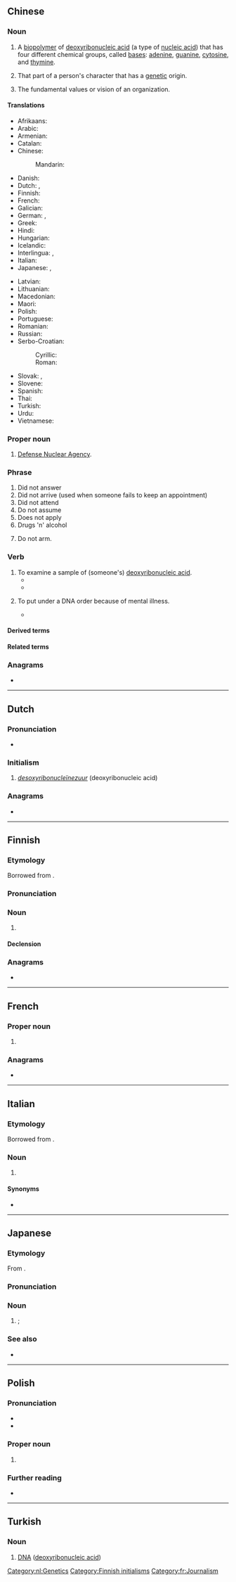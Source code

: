 {{also|dna}}
==Chinese==
{{wikipedia}}

===Noun===
{{en-noun|~}}

# {{lb|en|biochemistry}} A [[biopolymer]] of [[deoxyribonucleic acid]] (a type of [[nucleic acid]]) that has four different chemical groups, called [[bases]]: [[adenine]], [[guanine]], [[cytosine]], and [[thymine]].
# {{lb|en|informal}} That part of a person's character that has a [[genetic]] origin.
# {{lb|en|figurative}} The fundamental values or vision of an organization.

====Translations====
{{trans-top|abbreviation of deoxyribonucleic acid (see [[deoxyribonucleic acid]] for full forms)}}
* Afrikaans: {{t|af|DNS}}
* Arabic: {{t|ar|دِنَا|f}}
* Armenian: {{t+|hy|ԴՆԹ}}
* Catalan: {{t+|ca|ADN}}
* Chinese:
*: Mandarin: {{t+|cmn|DNA|sc=Hani}}
* Danish: {{t+|da|dna}}
* Dutch: {{t+|nl|DNA}}, {{t|nl|DNZ}}
* Finnish: {{t+|fi|DNA}}
* French: {{t+|fr|ADN|m}}
* Galician: {{t|gl|ADN|m}}
* German: {{t+|de|DNS|f}}, {{t+|de|DNA|f}}
* Greek: {{t+|el|DNA|n}}
* Hindi: {{t|hi|डीएनए|sc=Deva}}
* Hungarian: {{t+|hu|DNS}}
* Icelandic: {{t|is|DNA|n}} {{t+|is|DKS|n}}
* Interlingua: {{t|ia|ADN}}, {{t|ia|DNA}}
* Italian: {{t+|it|DNA|m}}
* Japanese: {{t|ja|ＤＮＡ|tr=dī-enu-ē|sc=Jpan}}, {{t|ja|ディー・エヌ・エー|tr=dī-enu-ē|sc=Jpan}}
{{trans-mid}}
* Latvian: {{t|lv|DNS}}
* Lithuanian: {{t|lt|DNR}}
* Macedonian: {{t+|mk|ДНК|f}}
* Maori: {{t|mi|pītau ira}}
* Polish: {{t+|pl|DNA}}
* Portuguese: {{t+|pt|ADN|m}}
* Romanian: {{t|ro|ADN|m}}
* Russian: {{t+|ru|ДНК|f}}
* Serbo-Croatian:
*: Cyrillic: {{t|sh|ДНК|f|sc=Cyrl}}
*: Roman: {{t|sh|DNK|f}}
* Slovak: {{t|sk|DNK|f}}, {{t+|sk|DNA|n}}
* Slovene: {{t+|sl|DNK}}
* Spanish: {{t+|es|ADN|m}}
* Thai: {{t|th|ดีเอ็นเอ}}
* Turkish: {{t+|tr|DNA}}
* Urdu: {{t|ur|ڈی این اے|tr=ḍī-en-e|sc=ur-Arab}}
* Vietnamese: {{t+|vi|DNA}}
{{trans-bottom}}

===Proper noun===
{{en-proper noun}}

# [[w:Defense Nuclear Agency|Defense Nuclear Agency]].

===Phrase===
{{head|en|phrase}}

# Did not answer
# Did not arrive (used when someone fails to keep an appointment)
# Did not attend
# Do not assume
# Does not apply
# Drugs 'n' alcohol
# {{lb|en|US|military}} Do not arm.

===Verb===
{{en-verb}}

# To examine a sample of (someone's) [[deoxyribonucleic acid]].
#* {{quote-book|en |year=2004|title=Death in December: The Story of Sophie Toscan Du Plantier |author=Michael Sheridan |page=194|ISBN=|passage=The barrister went on to say that his client remains persecuted and victimised. He has been '''DNAed'''; his hair, his blood and his clothes."}}
#* {{quote-book|en |year=2008|title=High Life |author=Matthew Stokoe, ‎Dennis Cooper |page=261|ISBN=|passage=The only way we're gonna know is if we '''DNA''' him against the spunk in Karen.}}
# {{lb|en|US|military}} To put under a DNA order because of mental illness.
#* {{quote-book|en |year=2018|title=To Obama, With love, joy, hate and despair|author=Jeanne Marie Laskas|page=239|ISBN=9781408894514|passage=She had her weapons back. She wasn't '''DNA'd''' anymore.}}

====Derived terms====
{{der4|en
|chloroplast DNA
|cpDNA
|DNA test
|dsDNA
|familial DNA
|gDNA
|junk DNA
|mitochondrial DNA
|mtDNA
|nDNA
|rDNA
|ssDNA}}

====Related terms====
{{rel3|en
|GNA
|PNA
|RNA
|TNA
|XNA}}

===Anagrams===
* {{anagrams|en|a=adn|-and|ADN|AND|DAN|Dan|Dan.|NAD|NDA|and|and-|dan|nad}}

----

==Dutch==

===Pronunciation===
* {{audio|nl|Nl-DNA.ogg|Audio}}

===Initialism===
{{rfc-header|nl|Initialism}}
{{head|nl|initialism}}

# ''[[desoxyribonucleïnezuur]]'' (deoxyribonucleic acid)

===Anagrams===
* {{l|nl|dan}}

[[Category:nl:Genetics]]

----

==Finnish==

===Etymology===
Borrowed from {{bor|fi|en|DNA}}.

===Pronunciation===
{{fi-pronunciation|dee-än-aa}}

===Noun===
{{fi-noun}}

# {{l|en|DNA}}

====Declension====
{{fi-decl-maa-dot|DNA|a|a}}

===Anagrams===
* {{anagrams|fi|a=adn|Dan}}

[[Category:Finnish initialisms]]

----

==French==

===Proper noun===
{{head|fr|proper noun}}

# {{initialism of|fr|{{w|Dernière Nouvelles d'Alsace}}||Latest News from Alsace, a French periodical}}

===Anagrams===
* {{l|fr|ADN}}

[[Category:fr:Journalism]]
----

==Italian==

===Etymology===
Borrowed from {{bor|it|en|DNA}}.

===Noun===
{{head|it|noun}}

# {{l|en|DNA}}

====Synonyms====
* {{l|it|ADN}}

----

==Japanese==

===Etymology===
From {{bor|ja|en|DNA|sort=てぃいえぬええ'}}.

===Pronunciation===
{{ja-pron|ディーエヌエー|acc=5}}

===Noun===
{{ja-noun|ディーエヌエー}}

# {{lb|ja|genetics|biochemistry|sort=てぃいえぬええ'}} {{syn of|ja|デオキシリボ核酸|tr=deokishiribo-kakusan||{{l|en|deoxyribonucleic acid}}}}; {{l|en|DNA}}

===See also===
* {{ja-r|RNA|アールエヌエー}}

----

==Polish==

===Pronunciation===
* {{pl-IPA-auto|/de en a/}}
* {{audio|pl|Pl-DNA.ogg|Audio}}

===Proper noun===
{{head|pl|proper noun|g=m|g2=n}} {{qualifier|indeclinable}}

# {{lb|pl|genetics|biochemistry}} {{abbreviation of|pl|kwas dezoksyrybonukleinowy}}

===Further reading===
* {{R:PWN}}

----

==Turkish==

===Noun===
{{head|tr|noun}}

# {{initialism of|tr|deoksiribonükleik asit}} [[#English|DNA]] ([[deoxyribonucleic acid]])